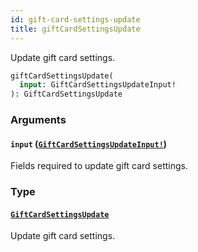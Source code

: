 ```yaml
---
id: gift-card-settings-update
title: giftCardSettingsUpdate
---
```


Update gift card settings.

```graphql
giftCardSettingsUpdate(
  input: GiftCardSettingsUpdateInput!
): GiftCardSettingsUpdate

```

### Arguments

#### `input` ([`GiftCardSettingsUpdateInput!`](../../../developer/api-reference/inputs/gift-card-settings-update-input))

Fields required to update gift card settings.

### Type

#### [`GiftCardSettingsUpdate`](../../../developer/api-reference/objects/gift-card-settings-update)

Update gift card settings.
